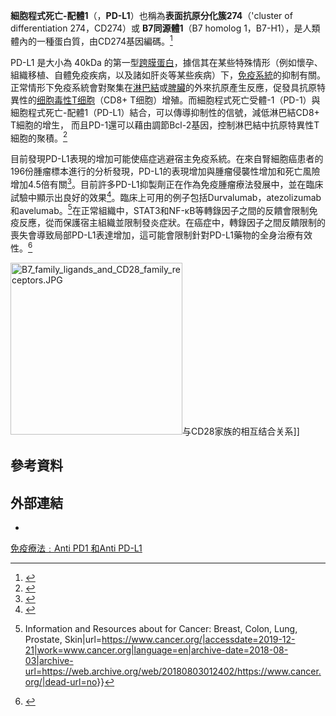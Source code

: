 {{Infobox_gene}}
{{Expand|time=2014-03-16}}
'''細胞程式死亡-配體1'''（{{lang-en|Programmed cell death 1 ligand 1}}，'''PD-L1'''）也稱為'''表面抗原分化簇274'''（'cluster of differentiation 274，CD274）或 '''B7同源體1'''（B7 homolog 1，B7-H1），是人類體內的一種蛋白質，由CD274基因編碼。<ref>{{cite web | title = Entrez Gene: CD274 CD274 molecule| url = http://www.ncbi.nlm.nih.gov/sites/entrez?Db=gene&Cmd=ShowDetailView&TermToSearch=29126| accessdate = }}</ref>

PD-L1 是大小為 40kDa 的第一型[[跨膜蛋白|跨膜蛋白]]，據信其在某些特殊情形（例如懷孕、組織移植、自體免疫疾病，以及諸如肝炎等某些疾病）下，[[免疫系統|免疫系統]]的抑制有關。正常情形下免疫系統會對聚集在[[淋巴結|淋巴結]]或[[脾臟|脾臟]]的外來抗原產生反應，促發具抗原特異性的[[细胞毒性T细胞|细胞毒性T细胞]]（CD8+ T细胞）增殖。而細胞程式死亡受體-1（PD-1）與細胞程式死亡-配體1（PD-L1）結合，可以傳導抑制性的信號，減低淋巴結CD8+ T細胞的增生， 而且PD-1還可以藉由調節Bcl-2基因，控制淋巴結中抗原特異性T細胞的聚積。<ref name="pmid15240681">{{cite journal | author = Chemnitz JM, Parry RV, Nichols KE, June CH, Riley JL | title = SHP-1 and SHP-2 associate with immunoreceptor tyrosine-based switch motif of programmed death 1 upon primary human T cell stimulation, but only receptor ligation prevents T cell activation | journal = Journal of Immunology | volume = 173 | issue = 2 | pages = 945–54 |date=July 2004 | pmid = 15240681 | doi = | url = | issn = }}</ref>

目前發現PD-L1表現的增加可能使癌症逃避宿主免疫系統。在來自腎細胞癌患者的196份腫瘤標本進行的分析發現，PD-L1的表現增加與腫瘤侵襲性增加和死亡風險增加4.5倍有關<ref>{{Cite web|title=Faculty of 1000 evaluation for Costimulatory B7-H1 in renal cell carcinoma patients: Indicator of tumor aggressiveness and potential therapeutic target.|url=http://dx.doi.org/10.3410/f.1022731.261693|accessdate=2019-12-21|date=2004-12-09|last=Dranoff|first=Glenn|work=F1000 - Post-publication peer review of the biomedical literature}}</ref>。目前許多PD-L1抑製劑正在作為免疫腫瘤療法發展中，並在臨床試驗中顯示出良好的效果<ref>{{Cite journal|title=Association Between Clinicopathological Features and Programmed Death Ligand 1 Expression in Non-small Cell Lung Cancer|url=http://dx.doi.org/10.21873/anticanres.12326|date=2018-01-20|journal=Anticancer Research|issue=2|doi=10.21873/anticanres.12326|volume=38|issn=0250-7005}}</ref>。臨床上可用的例子包括Durvalumab，atezolizumab和avelumab。<ref>{{Cite web|title=American Cancer Society {{!}} Information and Resources about for Cancer: Breast, Colon, Lung, Prostate, Skin|url=https://www.cancer.org/|accessdate=2019-12-21|work=www.cancer.org|language=en|archive-date=2018-08-03|archive-url=https://web.archive.org/web/20180803012402/https://www.cancer.org/|dead-url=no}}</ref>在正常組織中，STAT3和NF-κB等轉錄因子之間的反饋會限制免疫反應，從而保護宿主組織並限制發炎症狀。在癌症中，轉錄因子之間反饋限制的喪失會導致局部PD-L1表達增加，這可能會限制針對PD-L1藥物的全身治療有效性。<ref>{{Cite journal|title=Aberrant control of NF-κB in cancer permits transcriptional and phenotypic plasticity, to curtail dependence on host tissue: molecular mode|url=http://dx.doi.org/10.20892/j.issn.2095-3941.2017.0029|last=Spiros|first=A. Vlahopoulos|date=2017|journal=Cancer Biology & Medicine|issue=3|doi=10.20892/j.issn.2095-3941.2017.0029|volume=14|pages=254|issn=2095-3941}}</ref>

[[Image:B7_family_ligands_and_CD28_family_receptors.JPG|275px]]与CD28家族的相互结合关系]]

==參考資料==
{{reflist}}

==外部連結==
* {{MeshName|CD274+protein,+human}}
{{Clusters of differentiation}}
[https://cancerinformation.com.hk/web/2017/03/19/%e5%85%8d%e7%96%ab%e7%99%82%e6%b3%95%ef%b9%95anti-pd1-%e5%92%8canti-pd-l1/ 免疫療法﹕Anti PD1 和Anti PD-L1]